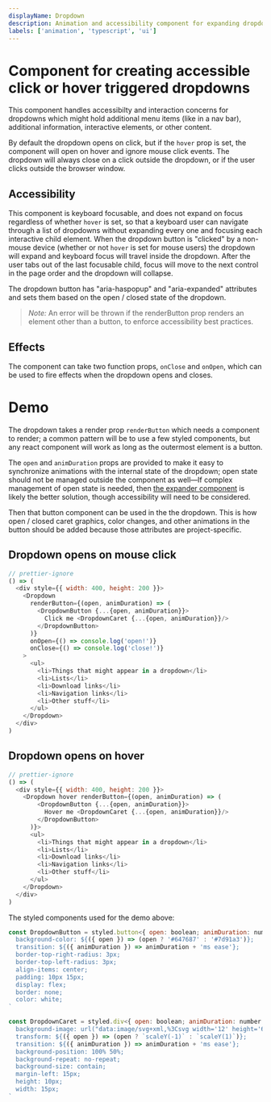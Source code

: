 ```yaml
---
displayName: Dropdown
description: Animation and accessibility component for expanding dropdowns on click or hover
labels: ['animation', 'typescript', 'ui']
---
```



# Component for creating accessible click or hover triggered dropdowns

This component handles accessibilty and interaction concerns for dropdowns which might hold additional menu items (like in a nav bar), additional information, interactive elements, or other content.

By default the dropdown opens on click, but if the `hover` prop is set, the component will open on hover and ignore mouse click events. The dropdown will always close on a click outside the dropdown, or if the user clicks outside the browser window.

## Accessibility

This component is keyboard focusable, and does not expand on focus regardless of whether `hover` is set, so that a keyboard user can navigate through a list of dropdowns without expanding every one and focusing each interactive child element. When the dropdown button is "clicked" by a non-mouse device (whether or not `hover` is set for mouse users) the dropdown will expand and keyboard focus will travel inside the dropdown. After the user tabs out of the last focusable child, focus will move to the next control in the page order and the dropdown will collapse.

The dropdown button has "aria-haspopup" and "aria-expanded" attributes and sets them based on the open / closed state of the dropdown.

> _Note:_ An error will be thrown if the renderButton prop renders an element other than a button, to enforce accessibility best practices.

## Effects

The component can take two function props, `onClose` and `onOpen`, which can be used to fire effects when the dropdown opens and closes.

# Demo

The dropdown takes a render prop `renderButton` which needs a component to render; a common pattern will be to use a few styled components, but any react component will work as long as the outermost element is a button.

The `open` and `animDuration` props are provided to make it easy to synchronize animations with the internal state of the dropdown; open state should not be managed outside the component as well—If complex management of open state is needed, then [the expander component](https://bit.dev/talus-analytics/library/ui/expander) is likely the better solution, though accessibility will need to be considered.

Then that button component can be used in the the dropdown. This is how open / closed caret graphics, color changes, and other animations in the button should be added because those attributes are project-specific.

## Dropdown opens on mouse click

```js live
// prettier-ignore
() => (
  <div style={{ width: 400, height: 200 }}>
    <Dropdown
      renderButton={(open, animDuration) => (
        <DropdownButton {...{open, animDuration}}>
          Click me <DropdownCaret {...{open, animDuration}}/>
        </DropdownButton>
      )}
      onOpen={() => console.log('open!')}
      onClose={() => console.log('close!')}
    >
      <ul>
        <li>Things that might appear in a dropdown</li>
        <li>Lists</li>
        <li>Download links</li>
        <li>Navigation links</li>
        <li>Other stuff</li>
      </ul>
    </Dropdown>
  </div>
)
```

## Dropdown opens on hover

```js live
// prettier-ignore
() => (
  <div style={{ width: 400, height: 200 }}>
    <Dropdown hover renderButton={(open, animDuration) => (
        <DropdownButton {...{open, animDuration}}>
          Hover me <DropdownCaret {...{open, animDuration}}/>
        </DropdownButton>
      )}>
      <ul>
        <li>Things that might appear in a dropdown</li>
        <li>Lists</li>
        <li>Download links</li>
        <li>Navigation links</li>
        <li>Other stuff</li>
      </ul>
    </Dropdown>
  </div>
)
```

The styled components used for the demo above:

```js
const DropdownButton = styled.button<{ open: boolean; animDuration: number }>`
  background-color: ${({ open }) => (open ? '#647687' : '#7d91a3')};
  transition: ${({ animDuration }) => animDuration + 'ms ease'};
  border-top-right-radius: 3px;
  border-top-left-radius: 3px;
  align-items: center;
  padding: 10px 15px;
  display: flex;
  border: none;
  color: white;
`

const DropdownCaret = styled.div<{ open: boolean; animDuration: number }>`
  background-image: url("data:image/svg+xml,%3Csvg width='12' height='6' viewBox='0 0 12 6' fill='none' xmlns='http://www.w3.org/2000/svg'%3E%3Cpath d='M0 0L6 6L12 0H0Z' fill='%233A3A3C'/%3E%3C/svg%3E%0A");
  transform: ${({ open }) => (open ? `scaleY(-1)` : `scaleY(1)`)};
  transition: ${({ animDuration }) => animDuration + 'ms ease'};
  background-position: 100% 50%;
  background-repeat: no-repeat;
  background-size: contain;
  margin-left: 15px;
  height: 10px;
  width: 15px;
`
```
